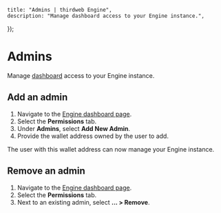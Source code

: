 
	title: "Admins | thirdweb Engine",
	description: "Manage dashboard access to your Engine instance.",
});

# Admins

Manage [dashboard](https://thirdweb.com/dashboard/engine) access to your Engine instance.

## Add an admin

1. Navigate to the [Engine dashboard page](https://thirdweb.com/dashboard/engine).
1. Select the **Permissions** tab.
1. Under **Admins**, select **Add New Admin**.
1. Provide the wallet address owned by the user to add.

The user with this wallet address can now manage your Engine instance.

## Remove an admin

1. Navigate to the [Engine dashboard page](https://thirdweb.com/dashboard/engine).
1. Select the **Permissions** tab.
1. Next to an existing admin, select **... > Remove**.
